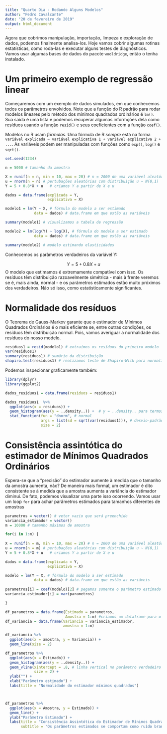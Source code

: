 ```yaml
---
title: "Quarto Dia - Rodando Alguns Modelos"
author: "Pedro Cavalcante"
date: "20 de fevereiro de 2019"
output: html_document
---
```


Agora que cobrimos manipulação, importação, limpeza e exploração de dados, podemos finalmente analisa-los. Hoje vamos cobrir algumas rotinas estatísticas, como roda-las e executar alguns testes de diagnósticos. Vamos usar algumas bases de dados do pacote ``wooldridge``, então o tenha instalado.


# Um primeiro exemplo de regressão linear

Começaremos com um exemplo de dados simulados, em que conhecemos todos os parâmetros envolvidos. Note que a função do R padrão para rodar modelos lineares pelo método dos mínimos quadrados ordinários é ``lm()``. Sua saída é uma lista e podemos recuperar algumas informções dela como resíduos usando a função ``resid()`` e seus coeficientes com a função ``coef()``. 

Modelos no R usam _fórmulas_. Uma fórmula de R *sempre* está na forma ``variável explicada ~ variável explicativa 1 + variável explicativa 2 + ...``. As variáveis podem ser manipuladas com funções como ``exp()``, ``log()`` e ``sqrt()``. 


```R
set.seed(1234)

n = 5000 # tamanho da amostra

X = runif(n = n, min = 10, max = 20) # n = 2000 de uma variável aleatória X ~ U(10,20)
u = rnorm(n = n) # pertubações aleatórias com distribuição u ~ N(0,1)
Y = 5 + 0.8*X + u   # criamos Y a partir de X e u

dados = data.frame(explicada = Y,
                   explicativa = X)

modelo1 = lm(Y ~ X, # fórmula do modelo a ser estimado 
             data = dados) # data.frame em que estão as variáveis

summary(modelo1) # visualizamos a tabela de regressão

modelo2 = lm(log(Y) ~ log(X), # fórmula do modelo a ser estimado 
             data = dados) # data.frame em que estão as variáveis

summary(modelo2) # modelo estimando elasticidades


```

Conhecemos os parâmetros verdadeiros da variável Y:

$$Y = 5 + 0.8X + u$$
O modelo que estimamos é extremamente compatível com isso. Os resíduos têm distribuição razoavelmente simétrica - mais à frente veremos se é, mais ainda, normal - e os parâmetros estimados estão muito próximos dos verdadeiros. Não só isso, como estatisticamente significantes. 

# Normalidade dos resíduos

O Teorema de Gauss-Markov garante que o estimador de Mínimos Quadrados Ordinários é o mais eficiente se, entre outras condições, os resíduos têm distribuição normal. Pois, vamos averiguar a normalidade dos resíduos do nosso modelo.

```R
residuos1 = resid(modelo1) # extraímos os resíduos do primeiro modelo
var(residuos1)
summary(residuos1) # sumário da distribuição
shapiro.test(residuos1) # realizamos teste de Shapiro-Wilk para normalidade
```

Podemos inspecionar graficamente também:

```R

library(dplyr)
library(ggplot2)

dados_residuos1 = data.frame(residuos = residuos1)

dados_residuos1  %>%
  ggplot(aes(x = residuos)) + 
  geom_histogram(aes(y = ..density..)) +  # y = ..density.. para termos densidade
  stat_function(fun = "dnorm", # normal
                args = list(sd = sqrt(var(residuos1))), # desvio-padrão igual ao dos resíduos
                size = 2) 


```


# Consistência assintótica do estimador de Mínimos Quadrados Ordinários

Espera-se que a "precisão" do estimador aumente à medida que o tamanho da amostra aumenta, não? De maneira mais formal, um estimador é dito consistente se à medida que a amostra aumenta a variância do estimador diminui. De fato, podemos visualizar uma parte isso ocorrendo. Vamos usar um loop ``for`` para achar parâmetros estimados para tamanhos diferentes de amostras

```R

parametros = vector() # vetor vazio que será preenchido
variancia_estimador = vector()
m = 10000 # tamanho máximos de amostra

for(i in 1:m) {
  
X = runif(n = m, min = 10, max = 20) # n = 2000 de uma variável aleatória X ~ U(10,20)
u = rnorm(n = m) # pertubações aleatórias com distribuição u ~ N(0,1)
Y = 5 + 0.8*X + u   # criamos Y a partir de X e u

dados = data.frame(explicada = Y,
                   explicativa = X)

modelo = lm(Y ~ X, # fórmula do modelo a ser estimado 
             data = dados) # data.frame em que estão as variáveis
  
parametros[i] = coef(modelo)[2] # pegamos somente o parâmetro estimado para X
variancia_estimador[i] = var(parametros)

}

df_parametros = data.frame(Estimado = parametros,
                           Amostra = 1:m) #criamos um dataframe para o ggplot2
df_variancia = data.frame(Variancia = variancia_estimador,
                          amostra = 1:m)

df_variancia %>%
  ggplot(aes(x = amostra, y = Variancia)) +
  geom_line(size = 2)

df_parametros %>%
  ggplot(aes(x = Estimado)) +
  geom_histogram(aes(y = ..density..)) + 
  geom_vline(xintercept = .8, # linha vertical no parâmetro verdadeiro
             size = 2) +
  ylab("") +
  xlab("Parâmetro estimado") +
  labs(title = "Normalidade do estimador mínimos quadrados")



df_parametros %>%
  ggplot(aes(x = Amostra, y = Estimado)) +
  geom_line() + 
  ylab("Parâmetro Estimado") + 
  labs(title = "Consistência Assintótica do Estimador de Mínimos Quadrados",
       subtitle = "Os parâmetros estimados se comportam como ruído branco, com média no parâmetro verdadeiro")


```


